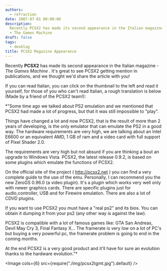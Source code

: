 ```yaml
---
authors:
  - refraction
date: 2007-07-01 00:00:00
description:
  Recently PCSX2 has made its second appearance in the Italian magazine
  - The Games Machine
draft: false
tags:
  - devblog
title: PCSX2 Magazine Appearance
---
```


Recently **PCSX2** has made its second appearance in the Italian
magazine - _The Games Machine_ . It's great to see PCSX2 getting
mention in publications, and we thought we'd share the article with
you!

<!-- truncate -->

If you can read Italian, you can click on the thumbnail to the left and
read it yourself, for those of you who can't read Italian, a rough
translation is below (Made by a friend of the PCSX2 team!):

\*"Some time ago we talked about PS2 emulation and we mentioned that
PCSX2 had made a lot of progress, but that it was still impossible to
"play".

Things have changed a lot and now PCSX2, that is the result of more than
2 years of developing, is the only emulator that can emulate the PS2 in
a good way. The hardware requirements are very high, we are talking
about an Intel E6600 or an equivalent AMD, 1 GB of ram and a video card
with full support of Pixel Shader 2.0.

The requirements are very high but not absurd if you are thinking a bout
an upgrade to Windows Vista. PCSX2, the latest release 0.9.2, is based
on some plugins which emulate the functions of PCSX2.

On the official site of the project ( <http://pcsx2.net> ) you can find
a very complete guide to the use of the emu. Personally, I can recommend
you the new ZeroGS 0.96.0 (a video plugin). It's a plugin which works
very well only with newer graphics cards. There are specific plugins
just for audio,controller, USB and for Firewire emulation. There are
also a lot of CDVD plugins.

If you want to use PCSX2 you must have a "real ps2" and its bios. You
can obtain it dumping it from your ps2 (any other way is against the
law).

PCSX2 is compatible with a lot of famous games like: GTA San Andreas,
Devil May Cry 3, Final Fantasy X... The framerate is very low on a lot
of PC's but buying a very powerful pc, the framerate problem is going
to end in the coming months.

At the end PCSX2 is a very good product and it'll have for sure an
evolution thanks to the hardware evolution."\*

<Image cols={6} src={require("./img/pcsx2tgmt.jpg").default} />
